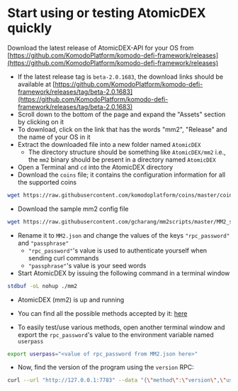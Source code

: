 
# Start using or testing AtomicDEX quickly

Download the latest release of AtomicDEX-API for your OS from [https://github.com/KomodoPlatform/komodo-defi-framework/releases](https://github.com/KomodoPlatform/komodo-defi-framework/releases)

*   If the latest release tag is `beta-2.0.1683`, the download links should be available at [https://github.com/KomodoPlatform/komodo-defi-framework/releases/tag/beta-2.0.1683](https://github.com/KomodoPlatform/komodo-defi-framework/releases/tag/beta-2.0.1683)
*   Scroll down to the bottom of the page and expand the "Assets" section by clicking on it
*   To download, click on the link that has the words "mm2", "Release" and the name of your OS in it
*   Extract the downloaded file into a new folder named `AtomicDEX`
    *   The directory structure should be something like `AtomicDEX/mm2` i.e., the `mm2` binary should be present in a directory named `AtomicDEX`
*   Open a Terminal and `cd` into the AtomicDEX directory
*   Download the `coins` file; it contains the configuration information for all the supported coins

```bash
wget https://raw.githubusercontent.com/komodoplatform/coins/master/coins
```

*   Download the sample mm2 config file

```bash
wget https://raw.githubusercontent.com/gcharang/mm2scripts/master/MM2_sample.json
```

*   Rename it to `MM2.json` and change the values of the keys `"rpc_password"` and `"passphrase"`
    *   `"rpc_password"`'s value is used to authenticate yourself when sending curl commands
    *   `"passphrase"`'s value is your seed words
*   Start AtomicDEX by issuing the following command in a terminal window

```bash
stdbuf -oL nohup ./mm2
```

*   AtomicDEX (mm2) is up and running

*   You can find all the possible methods accepted by it: [here](/komodo-defi-framework/api/)

*   To easily test/use various methods, open another terminal window and export the `rpc_password`'s value to the environment variable named `userpass`

```bash
export userpass="<value of rpc_password from MM2.json here>"
```

*   Now, find the version of the program using the `version` RPC:

```bash
curl --url "http://127.0.0.1:7783" --data "{\"method\":\"version\",\"userpass\":\"$userpass\"}"
```
